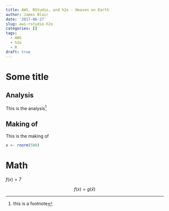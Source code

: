 ```yaml
---
title: AWS, RStudio, and h2o - Heaven on Earth
author: James Blair
date: '2017-06-27'
slug: aws-rstudio-h2o
categories: []
tags:
  - AWS
  - h2o
  - R
draft: true
---
```


# Some title {.tabset}
## Analysis
This is the analysis^[this is a footnote]

## Making of
This is the making of
```r
x <- rnorm(500)
```

# Math
$f(x)=7$

$$f(x) = g(\bar{x})$$

